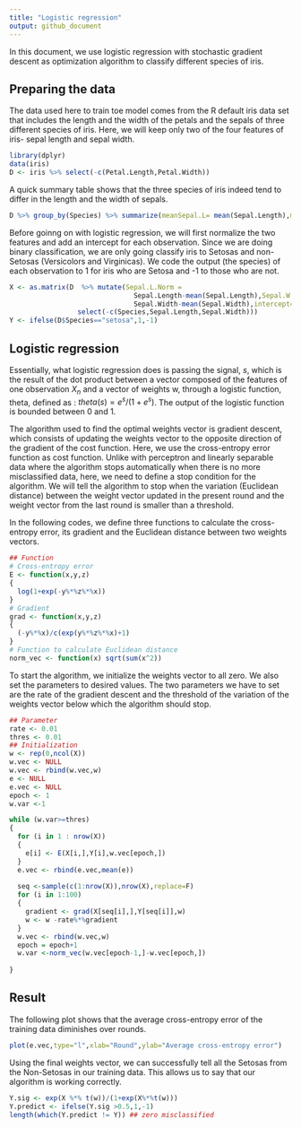 ```yaml
---
title: "Logistic regression"
output: github_document
---
```


In this document, we use logistic regression with stochastic gradient descent as optimization algorithm to classify different species of iris. 

## Preparing the data
The data used here to train toe model comes from the R default iris data set that includes the length and the width of the petals and the sepals of three different species of iris. Here, we will keep only two of the four features of iris- sepal length and sepal width. 

```r
library(dplyr)
data(iris)
D <- iris %>% select(-c(Petal.Length,Petal.Width))
```


A quick summary table shows that the three species of iris indeed tend to differ in the length and the width of sepals.
```r
D %>% group_by(Species) %>% summarize(meanSepal.L= mean(Sepal.Length),meanSepal.W= mean(Sepal.Width))
```

Before goinng on with logistic regression, we will first normalize the two features and add an intercept for each observation. Since we are doing binary classification, we are only going classify iris to Setosas and non-Setosas (Versicolors and Virginicas). We code the output (the species) of each observation to 1 for iris who are Setosa and -1 to those who are not. 

```r
X <- as.matrix(D  %>% mutate(Sepal.L.Norm =
                               Sepal.Length-mean(Sepal.Length),Sepal.W.Norm =
                               Sepal.Width-mean(Sepal.Width),intercept=1)%>%
                 select(-c(Species,Sepal.Length,Sepal.Width))) 
Y <- ifelse(D$Species=="setosa",1,-1)

```

## Logistic regression
Essentially, what logistic regression does is passing the signal, $s$, which is the result of the dot product between a vector composed of the features of one observation $X_{n}$ and a vector of weights w, through a logistic function, theta, defined as : $theta(s) = e^s/(1+e^s)$. 
The output of the logistic function is bounded between 0 and 1.

The algorithm used to find the optimal weights vector is gradient descent, which consists of updating the weights vector to the opposite direction of the gradient of the cost function. Here, we use the cross-entropy error function as cost function. Unlike with perceptron and linearly separable data where the algorithm stops automatically when there is no more misclassified data, here, we need to define a stop condition for the algorithm. We will tell the algorithm to stop when the variation (Euclidean distance) between the weight vector updated in the present round and the weight vector from the last round is smaller than a threshold. 

In the following codes, we define three functions to calculate the cross-entropy error, its gradient and the Euclidean distance between two weights vectors.

```r
## Function
# Cross-entropy error
E <- function(x,y,z) 
{
  log(1+exp(-y%*%z%*%x))
}
# Gradient 
grad <- function(x,y,z)
{
  (-y%*%x)/c(exp(y%*%z%*%x)+1)
}
# Function to calculate Euclidean distance
norm_vec <- function(x) sqrt(sum(x^2))

```

To start the algorithm, we initialize the weights vector to all zero. We also set the parameters to desired values. The two parameters we have to set are the rate of the gradient descent and the threshold of the variation of the weights vector below which the algorithm should stop.

```r
## Parameter
rate <- 0.01
thres <- 0.01
## Initialization
w <- rep(0,ncol(X))
w.vec <- NULL
w.vec <- rbind(w.vec,w)
e <- NULL
e.vec <- NULL
epoch <- 1
w.var <-1 

while (w.var>=thres)
{
  for (i in 1 : nrow(X))
  {
    e[i] <- E(X[i,],Y[i],w.vec[epoch,])
  }
  e.vec <- rbind(e.vec,mean(e))
  
  seq <-sample(c(1:nrow(X)),nrow(X),replace=F)
  for (i in 1:100) 
  {
    gradient <- grad(X[seq[i],],Y[seq[i]],w)
    w <- w -rate%*%gradient
  }
  w.vec <- rbind(w.vec,w)
  epoch = epoch+1
  w.var <-norm_vec(w.vec[epoch-1,]-w.vec[epoch,])
  
}
```


## Result
The following plot shows that the average cross-entropy error of the training data diminishes over rounds.

```r
plot(e.vec,type="l",xlab="Round",ylab="Average cross-entropy error")
```

Using the final weights vector, we can successfully tell all the Setosas from the Non-Setosas in our training data. This allows us to say that our algorithm is working correctly. 

```r
Y.sig <- exp(X %*% t(w))/(1+exp(X%*%t(w)))
Y.predict <- ifelse(Y.sig >0.5,1,-1)
length(which(Y.predict != Y)) ## zero misclassified
```

